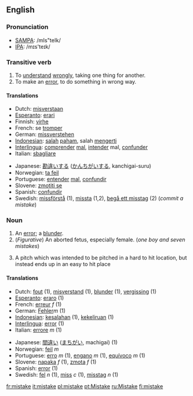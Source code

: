 ==English==
=== Pronunciation ===
*[[w:SAMPA|SAMPA]]: /mIs"teIk/
*[[w:IPA|IPA]]: /mɪs'teɪk/

===Transitive verb===
{{irregverb|'''to mistake'''|'''[[mistakes]]'''|'''[[mistook]]'''|'''[[mistook]]'''|'''[[mistaken]]'''}}

# To [[understand]] [[wrongly]], taking one thing for another.
# To make an [[error]], to do something in wrong way.

==== Translations ====
{{top}}
*Dutch: [[misverstaan]]
*[[Esperanto]]: [[erari]]
*Finnish: [[virhe]]
*French: se [[tromper]]
*German: [[missverstehen]]
*[[Indonesian]]: [[salah]] [[paham]], salah [[mengerti]]
*[[Interlingua]]: [[comprender]] [[mal]], [[intender]] mal, [[confunder]]
*Italian: [[sbagliare]]
{{mid}}
*Japanese: [[勘違い]]する ([[かんちがい]]する, kanchigai-suru)
*Norwegian: [[ta feil]]
*Portuguese: [[entender]] [[mal]], [[confundir]]
*Slovene: [[zmotiti se]]
*Spanish: [[confundir]]
*Swedish: [[missförstå]] (1), [[missta]] (1,2), [[begå ett misstag]] (2) (''commit a mistake'')
{{bottom}}

=== Noun ===
{{en-noun|mistake|mistakes}}

# An [[error]]; a [[blunder]].
#(''Figurative'') An aborted fetus, especially female.  (''one boy and seven mistakes'')
#{{baseball}} A pitch which was intended to be pitched in a hard to hit location, but instead ends up in an easy to hit place

==== Translations ====
{{top}}
*Dutch: [[fout]] (1), [[misverstand]] (1), [[blunder]] (1), [[vergissing]] (1)
*[[Esperanto]]: [[eraro]] (1)
*French: [[erreur]] ''f'' (1)
*German: [[Fehler]]''m'' (1)
*[[Indonesian]]: [[salah|kesalahan]] (1), [[keliru|kekeliruan]] (1)
*[[Interlingua]]: [[error]] (1)
*Italian: [[errore]] ''m'' (1)
{{mid}}
*Japanese: [[間違い]] ([[まちがい]], machigai) (1)
*Norwegian: [[feil]] ''m''
*Portuguese: [[erro]] ''m'' (1), [[engano]] ''m'' (1), [[equívoco]] ''m'' (1)
*Slovene: [[napaka]] ''f'' (1), [[zmota]] ''f'' (1)
*Spanish: [[error]] (1)
*Swedish: [[fel]] ''n'' (1), [[miss]] ''c'' (1), [[misstag]] ''n'' (1)
{{bottom}}

[[fr:mistake]]
[[it:mistake]]
[[pl:mistake]]
[[pt:Mistake]]
[[ru:Mistake]]
[[fi:mistake]]